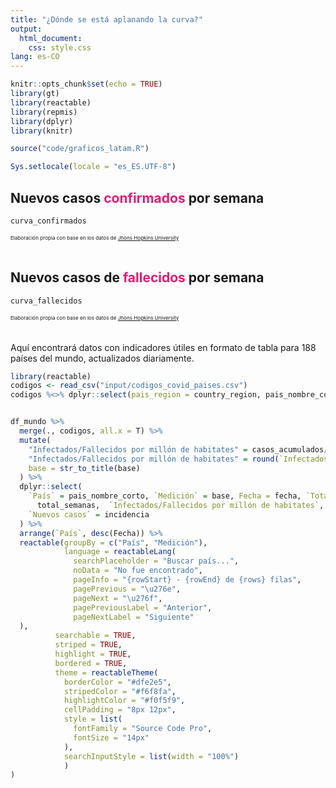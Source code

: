 ```yaml
---
title: "¿Dónde se está aplanando la curva?"
output: 
  html_document: 
    css: style.css
lang: es-CO
---
```


```r
knitr::opts_chunk$set(echo = TRUE)
library(gt)
library(reactable)
library(repmis)
library(dplyr)
library(knitr)

source("code/graficos_latam.R")

Sys.setlocale(locale = "es_ES.UTF-8")
```

<h2 style = color: #000000;>
    Nuevos casos <span style = "color: #e61b72"><b>confirmados</b></span> por semana 
</h2>


```r
curva_confirmados
```
<small><small><small>
Elaboración propia con base en los datos de [Jhons Hopkins University](https://github.com/CSSEGISandData/COVID-19)
</small></small></small>
<br>
<br>

<h2 style = color: #000000;>
    Nuevos casos de<span style = "color: #e61b72"><b> fallecidos</b></span> por semana 
</h2>

```r
curva_fallecidos
```
<small><small><small>
Elaboración propia con base en los datos de [Jhons Hopkins University](https://github.com/CSSEGISandData/COVID-19)
</small></small></small>
<br>
<br>
<br>
Aquí encontrará datos con indicadores útiles en formato de tabla para 188 países del mundo, actualizados diariamente. 

```r
library(reactable)
codigos <- read_csv("input/codigos_covid_paises.csv")
codigos %<>% dplyr::select(pais_region = country_region, pais_nombre_corto)


df_mundo %>%
  merge(., codigos, all.x = T) %>% 
  mutate(
    "Infectados/Fallecidos por millón de habitates" = casos_acumulados/poblacion * 1000000,
    "Infectados/Fallecidos por millón de habitates" = round(`Infectados/Fallecidos por millón de habitates`, 0), 
    base = str_to_title(base)
  ) %>% 
  dplyr::select(
    `País` = pais_nombre_corto, `Medición` = base, Fecha = fecha, `Total semanas desde paciente 0` =
      total_semanas,  `Infectados/Fallecidos por millón de habitates`, `Casos Acumulados` = casos_acumulados, 
    `Nuevos casos` = incidencia
  ) %>% 
  arrange(`País`, desc(Fecha)) %>% 
  reactable(groupBy = c("País", "Medición"),
            language = reactableLang(
              searchPlaceholder = "Buscar país...",
              noData = "No fue encontrado",
              pageInfo = "{rowStart} - {rowEnd} de {rows} filas",
              pagePrevious = "\u276e",
              pageNext = "\u276f",
              pagePreviousLabel = "Anterior",
              pageNextLabel = "Siguiente"
  ),
          searchable = TRUE,
          striped = TRUE,
          highlight = TRUE,
          bordered = TRUE,
          theme = reactableTheme(
            borderColor = "#dfe2e5",
            stripedColor = "#f6f8fa",
            highlightColor = "#f0f5f9",
            cellPadding = "8px 12px",
            style = list(
              fontFamily = "Source Code Pro",
              fontSize = "14px"
            ),
            searchInputStyle = list(width = "100%")
            )
)
```

